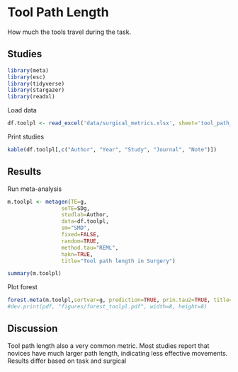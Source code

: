 # **Tool Path Length**
How much the tools travel during the task.

## Studies
```r
library(meta)
library(esc)
library(tidyverse)
library(stargazer)
library(readxl)
```
Load data
```r
df.toolpl <- read_excel('data/surgical_metrics.xlsx', sheet='tool_path_length')
```
Print studies
```r
kable(df.toolpl[,c("Author", "Year", "Study", "Journal", "Note")])
```

## Results
Run meta-analysis
```r
m.toolpl <- metagen(TE=g,
                 seTE=SDg,
                 studlab=Author,
                 data=df.toolpl,
                 sm="SMD",
                 fixed=FALSE,
                 random=TRUE,
                 method.tau="REML",
                 hakn=TRUE,
                 title="Tool path length in Surgery")
```
```r
summary(m.toolpl)
```

Plot forest
```r
forest.meta(m.toolpl,sortvar=g, prediction=TRUE, prin.tau2=TRUE, title="Tool path length in Surgery")
#dev.print(pdf, "figures/forest_toolpl.pdf", width=8, height=8)
```

## Discussion
Tool path length also a very common metric. Most studies report that novices have much larger path length, indicating less effective movements. Results differ based on task and surgical